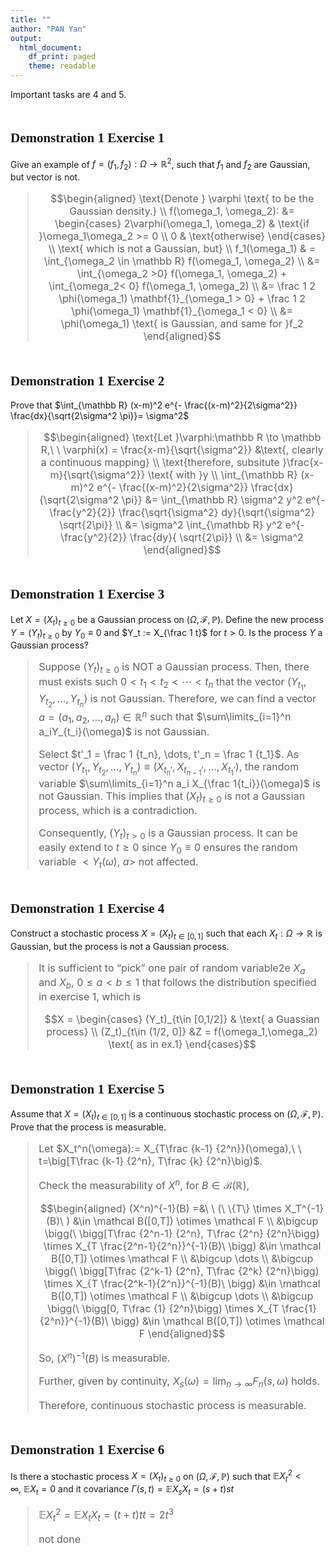 ```yaml
---
title: ""
author: "PAN Yan"
output:
  html_document:
    df_print: paged
    theme: readable
---
```


<style>
h1,h2,h3{
  font-family: Georgia,"Times New Roman",Times,serif !important;
  padding-top: 20px;
}
blockquote{
  font-size: 16px; !important;
}
</style>


Important tasks are 4 and 5.


## Demonstration 1 Exercise 1

Give an example of $f=(f_1, f_2):\Omega\to \mathbb R^2$, such that $f_1$ and $f_2$ are Gaussian, but vector is not.

<blockquote>
$$\begin{aligned}
\text{Denote } \varphi \text{ to be the Gaussian density.}
\\ 
f(\omega_1, \omega_2): &= \begin{cases} 2\varphi(\omega_1, \omega_2) & \text{if }\omega_1\omega_2 >= 0 \\ 0 & \text{otherwise} \end{cases}
\\ 
\text{ which is not a Gaussian, but}
\\ 
f_1(\omega_1) & = \int_{\omega_2 \in \mathbb R} f(\omega_1, \omega_2)
\\
&= \int_{\omega_2 >0} f(\omega_1, \omega_2) + \int_{\omega_2< 0} f(\omega_1, \omega_2) 
\\
&=  \frac 1 2 \phi(\omega_1) \mathbf{1}_{\omega_1 > 0} + \frac 1 2 \phi(\omega_1) \mathbf{1}_{\omega_1 < 0}
\\
&= \phi(\omega_1) \text{ is Gaussian, and same for }f_2
\end{aligned}$$
</blockquote>

## Demonstration 1 Exercise 2

Prove that $\int_{\mathbb R} (x-m)^2 e^{- \frac{(x-m)^2}{2\sigma^2}} \frac{dx}{\sqrt{2\sigma^2 \pi}}= \sigma^2$

<blockquote>
$$\begin{aligned} 
\text{Let }\varphi:\mathbb R \to \mathbb R,\ \ \varphi(x) = \frac{x-m}{\sqrt{\sigma^2}} &\text{, clearly a continuous mapping}
\\
\text{therefore, subsitute }\frac{x-m}{\sqrt{\sigma^2}} \text{ with }y
\\ 
\int_{\mathbb R} (x-m)^2 e^{- \frac{(x-m)^2}{2\sigma^2}} \frac{dx}{\sqrt{2\sigma^2 \pi}} &= \int_{\mathbb R} \sigma^2 y^2 e^{-\frac{y^2}{2}} \frac{\sqrt{\sigma^2} dy}{\sqrt{\sigma^2} \sqrt{2\pi}}
\\
&= \sigma^2 \int_{\mathbb R} y^2 e^{-\frac{y^2}{2}} \frac{dy}{ \sqrt{2\pi}}
\\
&= \sigma^2
\end{aligned}$$
</blockquote>

## Demonstration 1 Exercise 3

Let $X = (X_t)_{t≥0}$ be a Gaussian process on $(\Omega, \mathcal F, \mathbb P)$. Define the new process $Y = (Y_t)_{t≥0}$ by $Y_0 \equiv 0$ and $Y_t := X_{\frac 1 t}$ for $t > 0$. Is the process $Y$ a Gaussian process?

<blockquote>
Suppose $(Y_t)_{t\geq 0}$ is NOT a Gaussian process. Then, there must exists such $0\lt t_1 \lt t_2 \lt \cdots \lt t_n$ that the vector $(Y_{t_1}, Y_{t_2}, \dots, Y_{t_n} )$ is not Gaussian. Therefore, we can find a vector $a = ( a_1, a_2 ,\dots, a_n) \in \mathbb R^n$ such that $\sum\limits_{i=1}^n a_iY_{t_i}(\omega)$ is not Gaussian.

Select $t'_1 = \frac 1 {t_n}, \dots, t'_n = \frac 1 {t_1}$. As vector $(Y_{t_1}, Y_{t_2}, \dots, Y_{t_n}) \equiv (X_{t_n'}, X_{t_{n-1}'}, \dots, X_{t_1'})$, the random variable $\sum\limits_{i=1}^n a_i X_{\frac 1{t_i}}(\omega)$ is not Gaussian. This implies that $(X_t)_{t\geq 0}$ is not a Gaussian process, which is a contradiction.

Consequently, $(Y_t)_{t\gt 0}$ is a Gaussian process. It can be easily extend to $t\geq 0$ since $Y_0\equiv 0$ ensures the random variable $<Y_{t}(\omega),\ a>$ not affected.
</blockquote>


## Demonstration 1 Exercise 4
 
Construct a stochastic process $X = (X_t)_{t\in[0,1]}$ such that each $X_t: \Omega \to \mathbb R$ is Gaussian, but the process is not a Gaussian process. 

<blockquote>
It is sufficient to "pick" one pair of random variable2e $X_a$ and $X_b,\ 0\leq a\lt b \leq 1$ that follows the distribution specified in exercise 1, which is

$$X = \begin{cases} 
(Y_t)_{t\in [0,1/2]} & \text{ a Guassian process} \\
(Z_t)_{t\in (1/2, 0]} &Z  = f(\omega_1,\omega_2)  \text{ as in ex.1}
\end{cases}$$

</blockquote>

## Demonstration 1 Exercise 5

Assume that $X = (X_t)_{t\in[0,1]}$ is a continuous stochastic process on $(\Omega, \mathcal F, \mathbb P)$. Prove that the process is measurable.

<blockquote>
Let $X_t^n(\omega):= X_{T\frac {k-1} {2^n}}(\omega),\ \ t=\big[T\frac {k-1} {2^n}, T\frac {k} {2^n}\big)$. 

Check the measurability of $X^n$, for $B\in \mathcal B(\mathbb R)$,

$$\begin{aligned} (X^n)^{-1}(B)
=&\ \  (\ \{T\} \times X_T^{-1}(B)\ ) &\in \mathcal B([0,T]) \otimes \mathcal F
\\ &\bigcup \bigg(\ \bigg[T\frac {2^n-1} {2^n}, T\frac {2^n} {2^n}\bigg) \times X_{T \frac{2^n-1}{2^n}}^{-1}(B)\ \bigg)  &\in \mathcal B([0,T]) \otimes \mathcal F
\\ &\bigcup \dots 
\\ &\bigcup \bigg(\ \bigg[T\frac {2^k-1} {2^n}, T\frac {2^k} {2^n}\bigg) \times X_{T \frac{2^k-1}{2^n}}^{-1}(B)\ \bigg)  &\in \mathcal B([0,T]) \otimes \mathcal F
\\ &\bigcup \dots
\\ &\bigcup \bigg(\ \bigg[0, T\frac {1} {2^n}\bigg) \times X_{T \frac{1}{2^n}}^{-1}(B)\ \bigg)  &\in \mathcal B([0,T]) \otimes \mathcal F
\end{aligned}$$

So, $(X^n)^{-1}(B)$ is measurable.

Further, given by continuity, $X_s(\omega) = \lim_{n\to\infty} F_n(s,\omega)$ holds.

Therefore, continuous stochastic process is measurable.
</blockquote>

## Demonstration 1 Exercise 6

Is there a stochastic process $X = (X_t)_{t\geq 0}$ on $(\Omega, \mathcal F, \mathbb P)$ such that $\mathbb E X_t^2 \lt \infty,\ \mathbb EX_t=0$ and it covariance $\Gamma(s,t) = \mathbb E X_sX_t = (s+t)st$

<blockquote>
$\mathbb E X_t^2 = \mathbb E X_tX_t = (t+t)tt = 2 t^3$

not done
</blockquote>